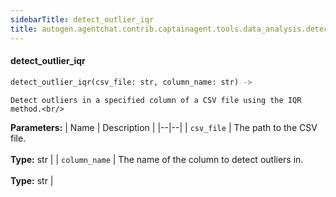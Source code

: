 ```yaml
---
sidebarTitle: detect_outlier_iqr
title: autogen.agentchat.contrib.captainagent.tools.data_analysis.detect_outlier_iqr.detect_outlier_iqr
---
```


<code class="doc-symbol doc-symbol-heading doc-symbol-function"></code>
#### detect_outlier_iqr

```python
detect_outlier_iqr(csv_file: str, column_name: str) -> 
```

    Detect outliers in a specified column of a CSV file using the IQR method.<br/>

<b>Parameters:</b>
| Name | Description |
|--|--|
| `csv_file` | The path to the CSV file.<br/><br/>**Type:** str |
| `column_name` | The name of the column to detect outliers in.<br/><br/>**Type:** str |

<br />